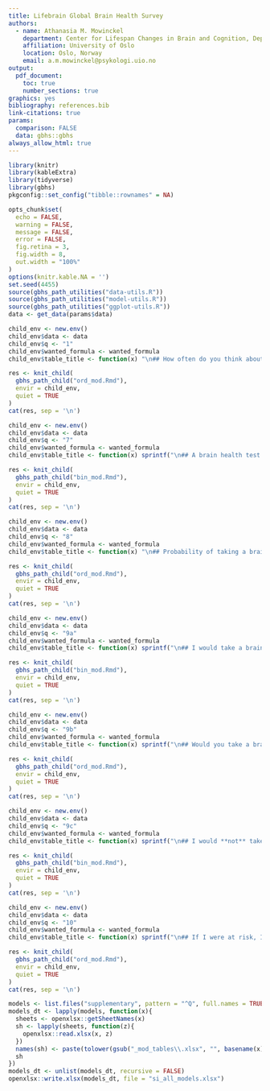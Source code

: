 ```yaml
---
title: Lifebrain Global Brain Health Survey
authors:
  - name: Athanasia M. Mowinckel
    department: Center for Lifespan Changes in Brain and Cognition, Dept. of Psychology
    affiliation: University of Oslo
    location: Oslo, Norway
    email: a.m.mowinckel@psykologi.uio.no
output: 
  pdf_document:
    toc: true
    number_sections: true
graphics: yes
bibliography: references.bib
link-citations: true
params:
  comparison: FALSE
  data: gbhs::gbhs
always_allow_html: true
---
```


```r
library(knitr)
library(kableExtra)
library(tidyverse)
library(gbhs)
pkgconfig::set_config("tibble::rownames" = NA) 

opts_chunk$set(
  echo = FALSE, 
  warning = FALSE,
  message = FALSE,
  error = FALSE,
  fig.retina = 3,
  fig.width = 8,
  out.width = "100%"
)
options(knitr.kable.NA = '')
set.seed(4455)
source(gbhs_path_utilities("data-utils.R"))
source(gbhs_path_utilities("model-utils.R"))
source(gbhs_path_utilities("ggplot-utils.R"))
data <- get_data(params$data)
```


```r
child_env <- new.env()
child_env$data <- data
child_env$q <- "1"
child_env$wanted_formula <- wanted_formula
child_env$table_title <- function(x) "\n## How often do you think about your brain's health?\n"

res <- knit_child(
  gbhs_path_child("ord_mod.Rmd"),
  envir = child_env,
  quiet = TRUE
)
cat(res, sep = '\n')
```

```r
child_env <- new.env()
child_env$data <- data
child_env$q <- "7"
child_env$wanted_formula <- wanted_formula
child_env$table_title <- function(x) sprintf("\n## A brain health test should be _%s_\n", x)

res <- knit_child(
  gbhs_path_child("bin_mod.Rmd"),
  envir = child_env,
  quiet = TRUE
)
cat(res, sep = '\n')
```

```r
child_env <- new.env()
child_env$data <- data
child_env$q <- "8"
child_env$wanted_formula <- wanted_formula
child_env$table_title <- function(x) "\n## Probability of taking a brain health test\n"

res <- knit_child(
  gbhs_path_child("ord_mod.Rmd"),
  envir = child_env,
  quiet = TRUE
)
cat(res, sep = '\n')
```


```r
child_env <- new.env()
child_env$data <- data
child_env$q <- "9a"
child_env$wanted_formula <- wanted_formula
child_env$table_title <- function(x) sprintf("\n## I would take a brain health test to _%s_\n", x)

res <- knit_child(
  gbhs_path_child("bin_mod.Rmd"),
  envir = child_env,
  quiet = TRUE
)
cat(res, sep = '\n')
```


```r
child_env <- new.env()
child_env$data <- data
child_env$q <- "9b"
child_env$wanted_formula <- wanted_formula
child_env$table_title <- function(x) sprintf("\n## Would you take a brain health test even if it provides information about a disease that cannot be prevented or treated?\n")

res <- knit_child(
  gbhs_path_child("ord_mod.Rmd"),
  envir = child_env,
  quiet = TRUE
)
cat(res, sep = '\n')
```

```r
child_env <- new.env()
child_env$data <- data
child_env$q <- "9c"
child_env$wanted_formula <- wanted_formula
child_env$table_title <- function(x) sprintf("\n## I would **not** take a test because _%s_\n", x)

res <- knit_child(
  gbhs_path_child("bin_mod.Rmd"),
  envir = child_env,
  quiet = TRUE
)
cat(res, sep = '\n')
```

```r
child_env <- new.env()
child_env$data <- data
child_env$q <- "10"
child_env$wanted_formula <- wanted_formula
child_env$table_title <- function(x) sprintf("\n## If I were at risk, I would _%s_\n", gsub("\\n", " ", x))

res <- knit_child(
  gbhs_path_child("ord_mod.Rmd"),
  envir = child_env,
  quiet = TRUE
)
cat(res, sep = '\n')
```

```r
models <- list.files("supplementary", pattern = "^Q", full.names = TRUE)
models_dt <- lapply(models, function(x){
  sheets <- openxlsx::getSheetNames(x)
  sh <- lapply(sheets, function(z){
    openxlsx::read.xlsx(x, z)
  })
  names(sh) <- paste(tolower(gsub("_mod_tables\\.xlsx", "", basename(x))), sheets, sep="_")
  sh
})
models_dt <- unlist(models_dt, recursive = FALSE)
openxlsx::write.xlsx(models_dt, file = "si_all_models.xlsx")
```

